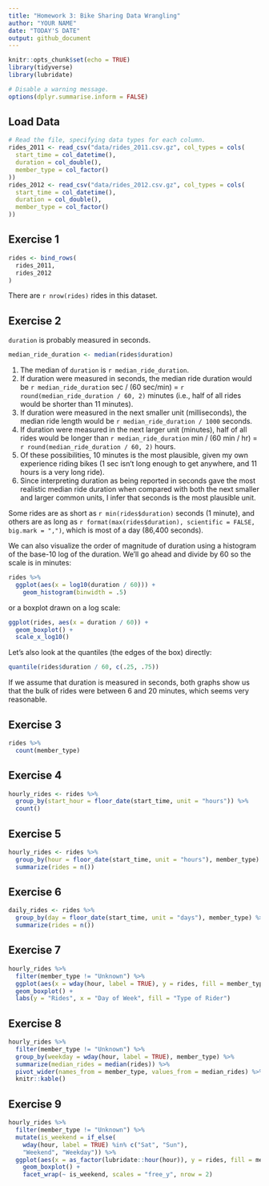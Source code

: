 ```yaml
---
title: "Homework 3: Bike Sharing Data Wrangling"
author: "YOUR NAME"
date: "TODAY'S DATE"
output: github_document
---
```


```r
knitr::opts_chunk$set(echo = TRUE)
library(tidyverse)
library(lubridate)

# Disable a warning message.
options(dplyr.summarise.inform = FALSE)
```


## Load Data

```r
# Read the file, specifying data types for each column.
rides_2011 <- read_csv("data/rides_2011.csv.gz", col_types = cols(
  start_time = col_datetime(),
  duration = col_double(),
  member_type = col_factor()
))
rides_2012 <- read_csv("data/rides_2012.csv.gz", col_types = cols(
  start_time = col_datetime(),
  duration = col_double(),
  member_type = col_factor()
))
```

## Exercise 1

```r
rides <- bind_rows(
  rides_2011,
  rides_2012
)
```

There are `r nrow(rides)` rides in this dataset.

## Exercise 2

`duration` is probably measured in seconds.

```r
median_ride_duration <- median(rides$duration)
```

1. The median of `duration` is `r median_ride_duration`.
2. If duration were measured in seconds, the median ride duration would be `r median_ride_duration`  sec / (60 sec/min) = `r round(median_ride_duration / 60, 2)` minutes (i.e., half of all rides would be shorter than 11 minutes).
3. If duration were measured in the next smaller unit (milliseconds), the median ride length would be `r median_ride_duration / 1000` seconds.
4. If duration were measured in the next larger unit (minutes), half of all rides would be longer than `r median_ride_duration` min / (60 min / hr) = `r round(median_ride_duration / 60, 2)` hours.
5. Of these possibilities, 10 minutes is the most plausible, given my own experience riding bikes (1 sec isn't long enough to get anywhere, and 11 hours is a very long ride).
6. Since interpreting duration as being reported in seconds gave the most realistic median ride duration when compared with both the next smaller and larger common units, I infer that seconds is the most plausible unit.

Some rides are as short as `r min(rides$duration)` seconds (1 minute), and others are as long as 
`r format(max(rides$duration), scientific = FALSE, big.mark = ",")`, which is most of a day (86,400 seconds).

We can also visualize the order of magnitude of duration using a histogram of the 
base-10 log of the duration. We'll go ahead and divide by 60 so the scale is in minutes:

```r
rides %>% 
  ggplot(aes(x = log10(duration / 60))) +
    geom_histogram(binwidth = .5)
```

or a boxplot drawn on a log scale:

```r
ggplot(rides, aes(x = duration / 60)) +
  geom_boxplot() +
  scale_x_log10()
```

Let's also look at the quantiles (the edges of the box) directly:

```r
quantile(rides$duration / 60, c(.25, .75))
```


If we assume that duration is measured in seconds, both graphs show us that the
bulk of rides were between 6 and 20 minutes, which seems very reasonable.

## Exercise 3

```r
rides %>%
  count(member_type)
```

## Exercise 4

```r
hourly_rides <- rides %>%
  group_by(start_hour = floor_date(start_time, unit = "hours")) %>% 
  count()
```

## Exercise 5

```r
hourly_rides <- rides %>%
  group_by(hour = floor_date(start_time, unit = "hours"), member_type) %>% 
  summarize(rides = n())
```

## Exercise 6

```r
daily_rides <- rides %>%
  group_by(day = floor_date(start_time, unit = "days"), member_type) %>% 
  summarize(rides = n())
```

## Exercise 7

```r
hourly_rides %>%
  filter(member_type != "Unknown") %>% 
  ggplot(aes(x = wday(hour, label = TRUE), y = rides, fill = member_type)) +
  geom_boxplot() +
  labs(y = "Rides", x = "Day of Week", fill = "Type of Rider")
```

## Exercise 8

```r
hourly_rides %>% 
  filter(member_type != "Unknown") %>% 
  group_by(weekday = wday(hour, label = TRUE), member_type) %>% 
  summarize(median_rides = median(rides)) %>% 
  pivot_wider(names_from = member_type, values_from = median_rides) %>% 
  knitr::kable()
```


## Exercise 9

```r
hourly_rides %>% 
  filter(member_type != "Unknown") %>% 
  mutate(is_weekend = if_else(
    wday(hour, label = TRUE) %in% c("Sat", "Sun"),
    "Weekend", "Weekday")) %>% 
  ggplot(aes(x = as_factor(lubridate::hour(hour)), y = rides, fill = member_type)) + 
    geom_boxplot() +
    facet_wrap(~ is_weekend, scales = "free_y", nrow = 2)
```
